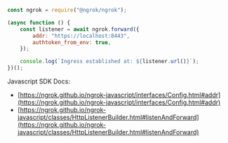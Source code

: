 ```jsx
const ngrok = require("@ngrok/ngrok");

(async function () {
	const listener = await ngrok.forward({
		addr: "https://localhost:8443",
		authtoken_from_env: true,
	});

	console.log(`Ingress established at: ${listener.url()}`);
})();
```

Javascript SDK Docs:

- [https://ngrok.github.io/ngrok-javascript/interfaces/Config.html#addr](https://ngrok.github.io/ngrok-javascript/interfaces/Config.html#addr)
- [https://ngrok.github.io/ngrok-javascript/classes/HttpListenerBuilder.html#listenAndForward](https://ngrok.github.io/ngrok-javascript/classes/HttpListenerBuilder.html#listenAndForward)
